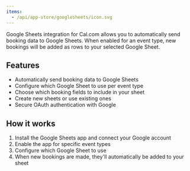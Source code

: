 ```yaml
---
items:
  - /api/app-store/googlesheets/icon.svg
---
```


<Slider items={items} />

Google Sheets integration for Cal.com allows you to automatically send booking data to Google Sheets. When enabled for an event type, new bookings will be added as rows to your selected Google Sheet.

## Features

- Automatically send booking data to Google Sheets
- Configure which Google Sheet to use per event type
- Choose which booking fields to include in your sheet
- Create new sheets or use existing ones
- Secure OAuth authentication with Google

## How it works

1. Install the Google Sheets app and connect your Google account
2. Enable the app for specific event types
3. Configure which Google Sheet to use
4. When new bookings are made, they'll automatically be added to your sheet
